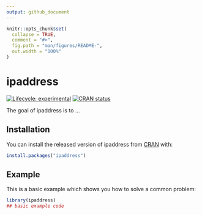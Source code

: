```yaml
---
output: github_document
---
```


<!-- README.md is generated from README.Rmd. Please edit that file -->

```r
knitr::opts_chunk$set(
  collapse = TRUE,
  comment = "#>",
  fig.path = "man/figures/README-",
  out.width = "100%"
)
```

# ipaddress

<!-- badges: start -->
[![Lifecycle: experimental](https://img.shields.io/badge/lifecycle-experimental-orange.svg)](https://www.tidyverse.org/lifecycle/#experimental)
[![CRAN status](https://www.r-pkg.org/badges/version/ipaddress)](https://CRAN.R-project.org/package=ipaddress)
<!-- badges: end -->

The goal of ipaddress is to ...

## Installation

You can install the released version of ipaddress from [CRAN](https://CRAN.R-project.org) with:

``` r
install.packages("ipaddress")
```

## Example

This is a basic example which shows you how to solve a common problem:

```r
library(ipaddress)
## basic example code
```
